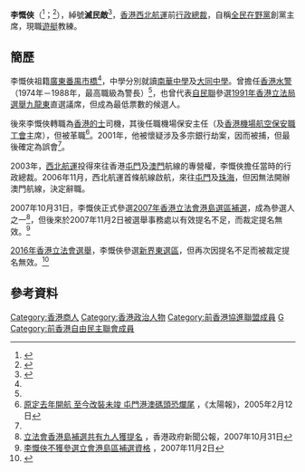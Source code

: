 '''李慨俠'''（{{lang-en|Li Koi-Hop Philip}}<ref name=fullname>{{Cite web|url=https://www.elections.gov.hk/legco2016/pdf/LC5_e.html|title=2016年立法會換屆選舉 地區選區提名|work=選舉事務處|accessdate=2019-04-08|archive-date=2020-04-14|archive-url=https://web.archive.org/web/20200414002355/https://www.elections.gov.hk/legco2016/pdf/LC5_e.html|dead-url=no}}</ref>；{{bd|1949年}}<ref name=info>{{Cite web|url=http://www.shipartclubhk.com/intro.htm|title=HK Ship Art Club|accessdate=2016-09-07|work=香港船藝學會|archive-date=2019-09-05|archive-url=https://web.archive.org/web/20190905122528/http://www.shipartclubhk.com/intro.htm|dead-url=no}}</ref>），綽號'''滅民敵'''<ref>{{Cite web|url=http://www.elections.gov.hk/legco2016/pdf/LC5_c.pdf|title=新界東地方選區 接獲的提名|accessdate=2016-09-07|work=2016立法會選舉|archive-date=2020-04-14|archive-url=https://web.archive.org/web/20200414002403/https://www.elections.gov.hk/legco2016/pdf/LC5_c.pdf|dead-url=no}}</ref>，[[香港|香港]][[西北航運|西北航運]]前[[行政總裁|行政總裁]]，自稱[[全民在野黨|全民在野黨]]創黨主席，現職[[遊艇|遊艇]]教練。

==簡歷==
李慨俠祖籍[[廣東|廣東]][[番禺区|番禺]][[市橋|市橋]]<ref name=info/>，中學分別就讀[[南華中學|南華中學]]及[[大同中學|大同中學]]。曾擔任[[香港水警|香港水警]]（1974年－1988年，最高職級為警長）<ref name=info/>，也曾代表[[自民聯|自民聯]]參選[[1991年香港立法局選舉|1991年香港立法局選舉]][[九龍東|九龍東]]直選議席，但成為最低票數的候選人。

後來李慨俠轉職為[[香港的士|香港的士]]司機，其後任職機場保安主任（及[[香港機場航空保安職工會|香港機場航空保安職工會]]主席），但被革職<ref name="sun">[http://the-sun.on.cc/channels/news/20050212/20050212031748_0001.html 原定去年開航 至今改裝未竣 屯門港澳碼頭恐爛尾] {{Wayback|url=http://the-sun.on.cc/channels/news/20050212/20050212031748_0001.html |date=20200414002409 }}，《太陽報》，2005年2月12日</ref>。2001年，他被懷疑涉及多宗銀行劫案，因而被捕，但最後確定為誤會<ref name="sun" />。

2003年，[[西北航運|西北航運]]投得來往香港[[屯門|屯門]]及[[澳門|澳門]]航線的專營權，李慨俠擔任當時的行政總裁。2006年11月，西北航運首條航線啟航，來往[[屯門|屯門]]及[[珠海|珠海]]，但因無法開辦澳門航線，決定辭職。

2007年10月31日，李慨俠正式參選[[2007年香港立法會港島選區補選|2007年香港立法會港島選區補選]]，成為參選人之一<ref>[http://www.info.gov.hk/gia/general/200710/31/P200710310221.htm 立法會香港島補選共有九人獲提名] {{Wayback|url=http://www.info.gov.hk/gia/general/200710/31/P200710310221.htm |date=20071102034956 }}，香港政府新聞公報，2007年10月31日</ref>，但後來於2007年11月2日被選舉事務處以有效提名不足，而裁定提名無效。<ref>[http://www.atchinese.com/index.php?option=com_content&task=view&id=41802&Itemid=34 李慨俠不獲參選立會港島區補選資格] {{Wayback|url=http://www.atchinese.com/index.php?option=com_content&task=view&id=41802&Itemid=34 |date=20071103021348 }}，2007年11月2日</ref>

[[2016年香港立法會選舉|2016年香港立法會選舉]]，李慨俠參選[[新界東選區|新界東選區]]，但再次因提名不足而被裁定提名無效。<ref>{{cite web|title=共七名立法會參選人提名不獲確認|url=http://news.now.com/home/local/player?newsId=188193|publisher=now新聞|accessdate=2016-08-02|date=2016-08-02|archive-date=2020-11-26|archive-url=https://web.archive.org/web/20201126164856/https://news.now.com/home/local/player?newsId=188193|dead-url=no}}</ref>

==參考資料==
{{Reflist}}


[[Category:香港商人|Category:香港商人]]
[[Category:香港政治人物|Category:香港政治人物]]
[[Category:前香港協進聯盟成員|Category:前香港協進聯盟成員]]
[[Category:李姓|G]]
[[Category:前香港自由民主聯會成員|Category:前香港自由民主聯會成員]]